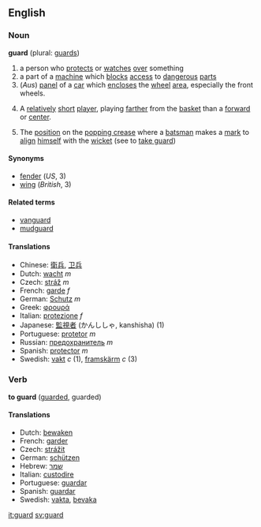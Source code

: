 ==English==
===Noun===
'''guard''' (plural: [[guards]])

#a person who [[protect]]s or [[watches]] [[over]] something
#a part of a [[machine]] which [[block]]s [[access]] to [[dangerous]] [[part]]s
#(''Aus'') [[panel]] of a [[car]] which [[enclose]]s the [[wheel]] [[area]], especially the front wheels.
# {{cattag|Basketball}} A [[relatively]] [[short]] [[player]], playing [[farther]] from the [[basket]] than a [[forward]] or [[center]].
#{{cricket}} The [[position]] on the [[popping crease]] where a [[batsman]] makes a [[mark]] to [[align]] [[himself]] with the [[wicket]] (see to [[take guard]])

====Synonyms====
*[[fender]] (''US'', 3)
*[[wing]] (''British'', 3)

====Related terms====
*[[vanguard]]
*[[mudguard]]

====Translations====
*Chinese: [[衛兵]], [[卫兵]]
*Dutch: [[wacht]] ''m''
*Czech: [[stráž]] ''m''
*French: [[garde]] ''f''
*German: [[Schutz]] ''m''
*Greek: [[φρουρά]]
*Italian: [[protezione]] ''f''
*Japanese: [[監視者]] (かんししゃ, kanshisha) (1)
*Portuguese: [[protetor]] ''m''
*Russian: [[предохранитель]] ''m''
*Spanish: [[protector]] ''m''
*Swedish: [[vakt]] ''c'' (1), [[framskärm]] ''c'' (3)

===Verb===
'''to guard''' ([[guarded]], guarded)

====Translations====
*Dutch: [[bewaken]]
*French: [[garder]]
*Czech: [[strážit]]
*German: [[schützen]]
*Hebrew: [[שמר]]
*Italian: [[custodire]]
*Portuguese: [[guardar]]
*Spanish: [[guardar]]
*Swedish: [[vakta]], [[bevaka]]

[[it:guard]]
[[sv:guard]]